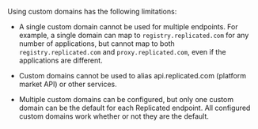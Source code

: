 Using custom domains has the following limitations:

- A single custom domain cannot be used for multiple endpoints. For example, a single domain can map to `registry.replicated.com` for any number of applications, but cannot map to both `registry.replicated.com` and `proxy.replicated.com`, even if the applications are different.

- Custom domains cannot be used to alias api.replicated.com (platform market API) or other services.

- Multiple custom domains can be configured, but only one custom domain can be the default for each Replicated endpoint. All configured custom domains work whether or not they are the default.